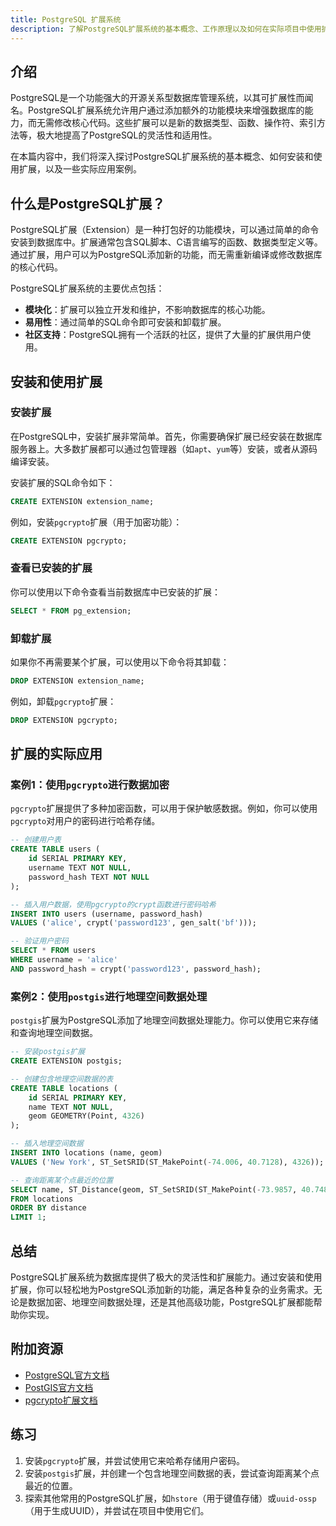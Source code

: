 ```yaml
---
title: PostgreSQL 扩展系统
description: 了解PostgreSQL扩展系统的基本概念、工作原理以及如何在实际项目中使用扩展来增强数据库功能。
---
```


## 介绍

PostgreSQL是一个功能强大的开源关系型数据库管理系统，以其可扩展性而闻名。PostgreSQL扩展系统允许用户通过添加额外的功能模块来增强数据库的能力，而无需修改核心代码。这些扩展可以是新的数据类型、函数、操作符、索引方法等，极大地提高了PostgreSQL的灵活性和适用性。

在本篇内容中，我们将深入探讨PostgreSQL扩展系统的基本概念、如何安装和使用扩展，以及一些实际应用案例。

## 什么是PostgreSQL扩展？

PostgreSQL扩展（Extension）是一种打包好的功能模块，可以通过简单的命令安装到数据库中。扩展通常包含SQL脚本、C语言编写的函数、数据类型定义等。通过扩展，用户可以为PostgreSQL添加新的功能，而无需重新编译或修改数据库的核心代码。

PostgreSQL扩展系统的主要优点包括：

- **模块化**：扩展可以独立开发和维护，不影响数据库的核心功能。
- **易用性**：通过简单的SQL命令即可安装和卸载扩展。
- **社区支持**：PostgreSQL拥有一个活跃的社区，提供了大量的扩展供用户使用。

## 安装和使用扩展

### 安装扩展

在PostgreSQL中，安装扩展非常简单。首先，你需要确保扩展已经安装在数据库服务器上。大多数扩展都可以通过包管理器（如`apt`、`yum`等）安装，或者从源码编译安装。

安装扩展的SQL命令如下：

```sql
CREATE EXTENSION extension_name;
```

例如，安装`pgcrypto`扩展（用于加密功能）：

```sql
CREATE EXTENSION pgcrypto;
```

### 查看已安装的扩展

你可以使用以下命令查看当前数据库中已安装的扩展：

```sql
SELECT * FROM pg_extension;
```

### 卸载扩展

如果你不再需要某个扩展，可以使用以下命令将其卸载：

```sql
DROP EXTENSION extension_name;
```

例如，卸载`pgcrypto`扩展：

```sql
DROP EXTENSION pgcrypto;
```

## 扩展的实际应用

### 案例1：使用`pgcrypto`进行数据加密

`pgcrypto`扩展提供了多种加密函数，可以用于保护敏感数据。例如，你可以使用`pgcrypto`对用户的密码进行哈希存储。

```sql
-- 创建用户表
CREATE TABLE users (
    id SERIAL PRIMARY KEY,
    username TEXT NOT NULL,
    password_hash TEXT NOT NULL
);

-- 插入用户数据，使用pgcrypto的crypt函数进行密码哈希
INSERT INTO users (username, password_hash)
VALUES ('alice', crypt('password123', gen_salt('bf')));

-- 验证用户密码
SELECT * FROM users
WHERE username = 'alice'
AND password_hash = crypt('password123', password_hash);
```

### 案例2：使用`postgis`进行地理空间数据处理

`postgis`扩展为PostgreSQL添加了地理空间数据处理能力。你可以使用它来存储和查询地理空间数据。

```sql
-- 安装postgis扩展
CREATE EXTENSION postgis;

-- 创建包含地理空间数据的表
CREATE TABLE locations (
    id SERIAL PRIMARY KEY,
    name TEXT NOT NULL,
    geom GEOMETRY(Point, 4326)
);

-- 插入地理空间数据
INSERT INTO locations (name, geom)
VALUES ('New York', ST_SetSRID(ST_MakePoint(-74.006, 40.7128), 4326));

-- 查询距离某个点最近的位置
SELECT name, ST_Distance(geom, ST_SetSRID(ST_MakePoint(-73.9857, 40.7484), 4326)) AS distance
FROM locations
ORDER BY distance
LIMIT 1;
```

## 总结

PostgreSQL扩展系统为数据库提供了极大的灵活性和扩展能力。通过安装和使用扩展，你可以轻松地为PostgreSQL添加新的功能，满足各种复杂的业务需求。无论是数据加密、地理空间数据处理，还是其他高级功能，PostgreSQL扩展都能帮助你实现。

## 附加资源

- [PostgreSQL官方文档](https://www.postgresql.org/docs/)
- [PostGIS官方文档](https://postgis.net/documentation/)
- [pgcrypto扩展文档](https://www.postgresql.org/docs/current/pgcrypto.html)

## 练习

1. 安装`pgcrypto`扩展，并尝试使用它来哈希存储用户密码。
2. 安装`postgis`扩展，并创建一个包含地理空间数据的表，尝试查询距离某个点最近的位置。
3. 探索其他常用的PostgreSQL扩展，如`hstore`（用于键值存储）或`uuid-ossp`（用于生成UUID），并尝试在项目中使用它们。
